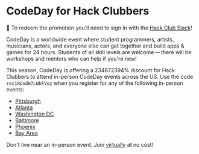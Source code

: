 
# CodeDay for Hack Clubbers

<p style={{background: 'rgba(255,250,240, 1)', padding: '8px', borderRadius: '.5rem', color: 'rgba(156,66,33,1)'}}>💬 To redeem the promotion you'll need to sign in with the <a href="https://hackclub.com/slack">Hack Club Slack</a>!</p>

CodeDay is a worldwide event where student programmers, artists, musicians, actors, and everyone else can get together and build apps & games for 24 hours. Students of all skill levels are welcome — there will be workshops and mentors who can help if you're new! 

This season, CodeDay is offering a 234872394% discount for Hack Clubbers to attend in-person CodeDay events across the US. Use the code <Code>rec1ROxdH7LNkFVoz</Code> when you register for any of the following in-person events:

* [Pittsburgh](https://event.codeday.org/pittsburgh)
* [Atlanta](https://event.codeday.org/atlanta)
* [Washington DC](https://event.codeday.org/dc)
* [Baltimore](https://event.codeday.org/baltimore)
* [Phoenix](https://event.codeday.org/phoenix)
* [Bay Area](https://event.codeday.org/ba)

Don't live near an in-person event. Join [virtually](https://virtual.codeday.org) at no cost!